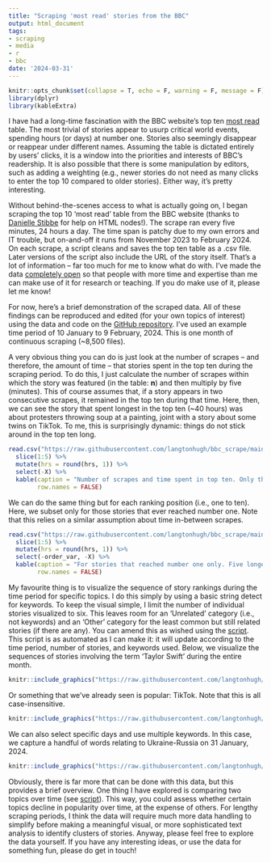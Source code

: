 ```yaml
---
title: "Scraping 'most read' stories from the BBC"
output: html_document
tags:
- scraping
- media
- r
- bbc
date: '2024-03-31'
---
```


```r
knitr::opts_chunk$set(collapse = T, echo = F, warning = F, message = F)
library(dplyr)
library(kableExtra)
```

I have had a long-time fascination with the BBC website's top ten [most read](https://www.bbc.com/news) table. The most trivial of stories appear to usurp critical world events, spending hours (or days) at number one. Stories also seemingly disappear or reappear under different names. Assuming the table is dictated entirely by users' clicks, it is a window into the priorities and interests of BBC's readership. It is also possible that there is some manipulation by editors, such as adding a weighting (e.g., newer stories do not need as many clicks to enter the top 10 compared to older stories). Either way, it's pretty interesting.

Without behind-the-scenes access to what is actually going on, I began scraping the top 10 'most read' table from the BBC website (thanks to [Danielle Stibbe](https://nscr.nl/en/medewerker/danielle-stibbe-msc/) for help on HTML nodes!). The scrape ran every five minutes, 24 hours a day. The time span is patchy due to my own errors and IT trouble, but on-and-off it runs from November 2023 to February 2024. On each scrape, a script cleans and saves the top ten table as a .csv file. Later versions of the script also include the URL of the story itself. That's a lot of information -- far too much for me to know what do with. I've made the data [completely open](https://github.com/langtonhugh/bbc_scrape) so that people with more time and expertise than me can make use of it for research or teaching. If you do make use of it, please let me know!

For now, here's a brief demonstration of the scraped data. All of these findings can be reproduced and edited (for your own topics of interest) using the data and code on the [GitHub repository](https://github.com/langtonhugh/bbc_scrape). I've used an example time period of 10 January to 9 February, 2024. This is one month of continuous scraping (~8,500 files).

A very obvious thing you can do is just look at the number of scrapes -- and therefore, the amount of time -- that stories spent in the top ten during the scraping period. To do this, I just calculate the number of scrapes within which the story was featured (in the table: **n**) and then multiply by five (minutes). This of course assumes that, if a story appears in two consecutive scrapes, it remained in the top ten during that time. Here, then, we can see the story that spent longest in the top ten (~40 hours) was about protesters throwing soup at a painting, joint with a story about some twins on TikTok. To me, this is surprisingly dynamic: things do not stick around in the top ten long. 

```r
read.csv("https://raw.githubusercontent.com/langtonhugh/bbc_scrape/main/output/top10_time_10jan2024_09feb2024.csv") %>%
  slice(1:5) %>% 
  mutate(hrs = round(hrs, 1)) %>% 
  select(-X) %>% 
  kable(caption = "Number of scrapes and time spent in top ten. Only the five longest-spending stories are shown here.",
        row.names = FALSE)
```

We can do the same thing but for each ranking position (i.e., one to ten). Here, we subset only for those stories that ever reached number one. Note that this relies on a similar assumption about time in-between scrapes.

```r
read.csv("https://raw.githubusercontent.com/langtonhugh/bbc_scrape/main/output/no1_time_10jan2024_09feb2024.csv") %>%
  slice(1:5) %>% 
  mutate(hrs = round(hrs, 1)) %>% 
  select(-order_var, -X) %>% 
  kable(caption = "For stories that reached number one only. Five longest-spending stories are shown.",
        row.names = FALSE)
```

My favourite thing is to visualize the sequence of story rankings during the time period for specific topics. I do this simply by using a basic string detect for keywords. To keep the visual simple, I limit the number of individual stories visualized to six. This leaves room for an 'Unrelated' category (i.e., not keywords) and an 'Other' category for the least common but still related stories (if there are any). You can amend this as wished using the [script](https://github.com/langtonhugh/bbc_scrape/blob/main/scripts/web_post_single_topic.R). This script is as automated as I can make it: it will update according to the time period, number of stories, and keywords used. Below, we visualize the sequences of stories involving the term 'Taylor Swift' during the entire month.

```r
knitr::include_graphics("https://raw.githubusercontent.com/langtonhugh/bbc_scrape/main/visuals/interest_tile_taylor_swift.png")
```

Or something that we've already seen is popular: TikTok. Note that this is all case-insensitive.

```r
knitr::include_graphics("https://raw.githubusercontent.com/langtonhugh/bbc_scrape/main/visuals/interest_tile_tiktok.png")
```

We can also select specific days and use multiple keywords. In this case, we capture a handful of words relating to Ukraine-Russia on 31 January, 2024. 

```r
knitr::include_graphics("https://raw.githubusercontent.com/langtonhugh/bbc_scrape/main/visuals/interest_tile_ukraine_russia_putin_zalensky.png")
```

Obviously, there is far more that can be done with this data, but this provides a brief overview. One thing I have explored is comparing two topics over time (see [script](https://github.com/langtonhugh/bbc_scrape/blob/main/scripts/web_post_compare.R)). This way, you could assess whether certain topics decline in popularity over time, at the expense of others. For lengthy scraping periods, I think the data will require much more data handling to simplify before making a meaningful visual, or more sophisticated text analysis to identify clusters of stories. Anyway, please feel free to explore the data yourself. If you have any interesting ideas, or use the data for something fun, please do get in touch!


